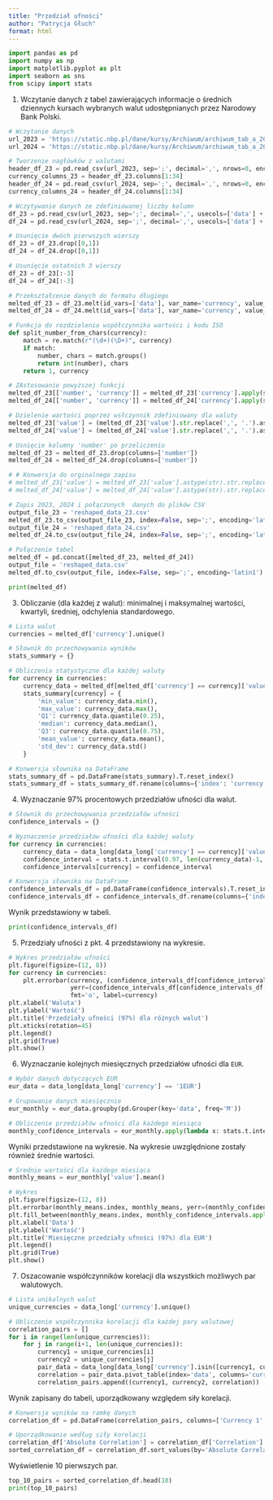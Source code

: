 ```yaml
---
title: "Przedział ufności"
author: "Patrycja Głuch"
format: html
---
```


```python
import pandas as pd
import numpy as np
import matplotlib.pyplot as plt
import seaborn as sns
from scipy import stats
```

1. Wczytanie danych z tabel zawierających informacje o średnich dziennych kursach wybranych walut udostępnianych przez Narodowy Bank Polski.

```python
# Wczytanie danych
url_2023 = 'https://static.nbp.pl/dane/kursy/Archiwum/archiwum_tab_a_2023.csv'
url_2024 = 'https://static.nbp.pl/dane/kursy/Archiwum/archiwum_tab_a_2024.csv'

# Tworzenie nagłówków z walutami
header_df_23 = pd.read_csv(url_2023, sep=';', decimal=',', nrows=0, encoding='latin1')
currency_columns_23 = header_df_23.columns[1:34] 
header_df_24 = pd.read_csv(url_2024, sep=';', decimal=',', nrows=0, encoding='latin1')
currency_columns_24 = header_df_24.columns[1:34]

# Wczytywanie danych ze zdefiniowanej liczby kolumn
df_23 = pd.read_csv(url_2023, sep=';', decimal=',', usecols=['data'] + list(currency_columns_23), encoding='latin1')
df_24 = pd.read_csv(url_2024, sep=';', decimal=',', usecols=['data'] + list(currency_columns_24), encoding='latin1')

# Usunięcie dwóch pierwszych wierszy
df_23 = df_23.drop([0,1])
df_24 = df_24.drop([0,1])

# Usunięcie ostatnich 3 wierszy
df_23 = df_23[:-3]
df_24 = df_24[:-3]

# Przekształcenie danych do formatu długiego
melted_df_23 = df_23.melt(id_vars=['data'], var_name='currency', value_name='value')
melted_df_24 = df_24.melt(id_vars=['data'], var_name='currency', value_name='value')

# Funkcja do rozdzielenia współczynnika wartości i kodu ISO
def split_number_from_chars(currency):
    match = re.match(r"(\d+)(\D+)", currency)
    if match:
        number, chars = match.groups()
        return int(number), chars
    return 1, currency 

# ZAstosowanie powyższej funkcji
melted_df_23[['number', 'currency']] = melted_df_23['currency'].apply(split_number_from_chars).apply(pd.Series)
melted_df_24[['number', 'currency']] = melted_df_24['currency'].apply(split_number_from_chars).apply(pd.Series)

# Dzielenie wartości poprzez wsłczynnik zdefiniowany dla waluty
melted_df_23['value'] = (melted_df_23['value'].str.replace(',', '.').astype(float) / melted_df_23['number']).round(6)
melted_df_24['value'] = (melted_df_24['value'].str.replace(',', '.').astype(float) / melted_df_24['number']).round(6)

# Usnięcie kolumny 'number' po przeliczeniu
melted_df_23 = melted_df_23.drop(columns=['number'])
melted_df_24 = melted_df_24.drop(columns=['number'])

# # Konwersja do orginalnego zapisu 
# melted_df_23['value'] = melted_df_23['value'].astype(str).str.replace('.', ',')
# melted_df_24['value'] = melted_df_24['value'].astype(str).str.replace('.', ',')

# Zapis 2023, 2024 i połączonych  danych do plików CSV
output_file_23 = 'reshaped_data_23.csv'
melted_df_23.to_csv(output_file_23, index=False, sep=';', encoding='latin1')
output_file_24 = 'reshaped_data_24.csv'
melted_df_24.to_csv(output_file_24, index=False, sep=';', encoding='latin1')

# Połączenie tabel
melted_df = pd.concat([melted_df_23, melted_df_24])
output_file = 'reshaped_data.csv'
melted_df.to_csv(output_file, index=False, sep=';', encoding='latin1')

print(melted_df)
```


3. Obliczanie (dla każdej z walut): minimalnej i maksymalnej wartości, kwartyli, średniej, odchylenia standardowego.

```python
# Lista walut
currencies = melted_df['currency'].unique()

# Słownik do przechowywania wyników
stats_summary = {}

# Obliczenia statystyczne dla każdej waluty
for currency in currencies:
    currency_data = melted_df[melted_df['currency'] == currency]['value']
    stats_summary[currency] = {
        'min_value': currency_data.min(),
        'max_value': currency_data.max(),
        'Q1': currency_data.quantile(0.25),
        'median': currency_data.median(),
        'Q3': currency_data.quantile(0.75),
        'mean_value': currency_data.mean(),
        'std_dev': currency_data.std()
    }

# Konwersja słownika na DataFrame
stats_summary_df = pd.DataFrame(stats_summary).T.reset_index()
stats_summary_df = stats_summary_df.rename(columns={'index': 'currency'})
```

4.  Wyznaczanie 97% procentowych przedziałów ufności dla walut.

```python
# Słownik do przechowywania przedziałów ufności
confidence_intervals = {}

# Wyznaczenie przedziałów ufności dla każdej waluty
for currency in currencies:
    currency_data = data_long[data_long['currency'] == currency]['value']
    confidence_interval = stats.t.interval(0.97, len(currency_data)-1, loc=np.mean(currency_data), scale=stats.sem(currency_data))
    confidence_intervals[currency] = confidence_interval

# Konwersja słownika na DataFrame
confidence_intervals_df = pd.DataFrame(confidence_intervals).T.reset_index()
confidence_intervals_df = confidence_intervals_df.rename(columns={'index': 'currency', 0: 'lower_bound', 1: 'upper_bound'})
```

Wynik przedstawiony w tabeli.

```python
print(confidence_intervals_df)
```

5. Przedziały ufności z pkt. 4 przedstawiony na wykresie.

```python
# Wykres przedziałów ufności
plt.figure(figsize=(12, 8))
for currency in currencies:
    plt.errorbar(currency, (confidence_intervals_df[confidence_intervals_df['currency'] == currency]['lower_bound'] + confidence_intervals_df[confidence_intervals_df['currency'] == currency]['upper_bound']) / 2,
                 yerr=(confidence_intervals_df[confidence_intervals_df['currency'] == currency]['upper_bound'] - confidence_intervals_df[confidence_intervals_df['currency'] == currency]['lower_bound']) / 2,
                 fmt='o', label=currency)
plt.xlabel('Waluta')
plt.ylabel('Wartość')
plt.title('Przedziały ufności (97%) dla różnych walut')
plt.xticks(rotation=45)
plt.legend()
plt.grid(True)
plt.show()
```

6. Wyznaczanie kolejnych miesięcznych przedziałów ufności dla `EUR`. 

```python
# Wybór danych dotyczących EUR
eur_data = data_long[data_long['currency'] == '1EUR']

# Grupowanie danych miesięcznie
eur_monthly = eur_data.groupby(pd.Grouper(key='data', freq='M'))

# Obliczenie przedziałów ufności dla każdego miesiąca
monthly_confidence_intervals = eur_monthly.apply(lambda x: stats.t.interval(0.97, len(x)-1, loc=np.mean(x['value']), scale=stats.sem(x['value'])))
```

Wyniki przedstawione na wykresie. Na wykresie uwzględnione zostały również średnie wartości.

```python
# Średnie wartości dla każdego miesiąca
monthly_means = eur_monthly['value'].mean()

# Wykres
plt.figure(figsize=(12, 8))
plt.errorbar(monthly_means.index, monthly_means, yerr=(monthly_confidence_intervals.apply(lambda x: (x[1]-x[0])/2)), fmt='o-', label='Średnia wartość', color='blue')
plt.fill_between(monthly_means.index, monthly_confidence_intervals.apply(lambda x: x[0]), monthly_confidence_intervals.apply(lambda x: x[1]), alpha=0.3, color='gray', label='Przedział ufności (97%)')
plt.xlabel('Data')
plt.ylabel('Wartość')
plt.title('Miesięczne przedziały ufności (97%) dla EUR')
plt.legend()
plt.grid(True)
plt.show()
```

7. Oszacowanie współczynników korelacji dla wszystkich możliwych par walutowych.

```python
# Lista unikalnych walut
unique_currencies = data_long['currency'].unique()

# Obliczenie współczynnika korelacji dla każdej pary walutowej
correlation_pairs = []
for i in range(len(unique_currencies)):
    for j in range(i+1, len(unique_currencies)):
        currency1 = unique_currencies[i]
        currency2 = unique_currencies[j]
        pair_data = data_long[data_long['currency'].isin([currency1, currency2])]
        correlation = pair_data.pivot_table(index='data', columns='currency', values='value').corr().iloc[0, 1]
        correlation_pairs.append((currency1, currency2, correlation))
```

Wynik zapisany do tabeli, uporządkowany względem siły korelacji.

```python
# Konwersja wyników na ramkę danych
correlation_df = pd.DataFrame(correlation_pairs, columns=['Currency 1', 'Currency 2', 'Correlation'])

# Uporządkowanie według siły korelacji
correlation_df['Absolute Correlation'] = correlation_df['Correlation'].abs()
sorted_correlation_df = correlation_df.sort_values(by='Absolute Correlation', ascending=False)
```

Wyświetlenie 10 pierwszych par.

```python
top_10_pairs = sorted_correlation_df.head(10)
print(top_10_pairs)
```